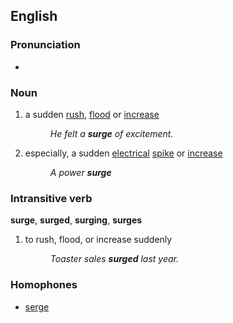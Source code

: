 ==English==
===Pronunciation===
*{{audio|en-us-surge.ogg|Audio (US)}}

===Noun===
#a sudden [[rush]], [[flood]] or [[increase]]
#:''He felt a '''surge''' of excitement.''
#especially, a sudden [[electrical]] [[spike]] or [[increase]]
#:''A power '''surge'''''

===Intransitive verb===
'''surge''', '''surged''', '''surging''', '''surges'''
#to rush, flood, or increase suddenly
#:''Toaster sales '''surged''' last year.''

===Homophones===
*[[serge]]